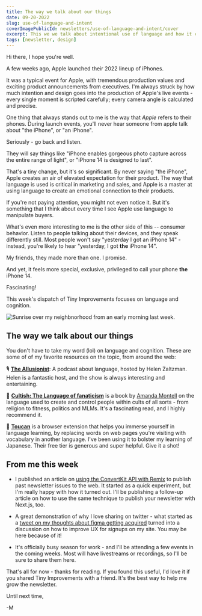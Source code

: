 ```yaml
---
title: The way we talk about our things
date: 09-20-2022
slug: use-of-language-and-intent
coverImagePublicId: newsletters/use-of-language-and-intent/cover
excerpt: This we we talk about intentional use of language and how it can affect subconscious behavior.
tags: [newsletter, design]
---
```


Hi there,
I hope you're well.

A few weeks ago, Apple launched their 2022 lineup of iPhones.

It was a typical event for Apple, with tremendous production values and exciting product announcements from executives. I'm always struck by how much intention and design goes into the production of Apple's live events - every single moment is scripted carefully; every camera angle is calculated and precise.

One thing that always stands out to me is the way that _Apple_ refers to their phones. During launch events, you'll never hear someone from apple talk about "the iPhone", or "an iPhone".

Seriously - go back and listen.

They will say things like "iPhone enables gorgeous photo capture across the entire range of light", or "iPhone 14 is designed to last".

That's a tiny change, but it's so significant. By never saying "the iPhone", Apple creates an air of elevated expectation for their product. The way that language is used is critical in marketing and sales, and Apple is a master at using language to create an emotional connection to their products.

If you're not paying attention, you might not even notice it. But it's something that I think about every time I see Apple use language to manipulate buyers.

What's even more interesting to me is the other side of this -- consumer behavior. Listen to people talking about their devices, and they speak differently still. Most people won't say "yesterday I got an iPhone 14" - instead, you're likely to hear "yesterday, I got **the** iPhone 14".

My friends, they made more than one. I promise.

And yet, it feels more special, exclusive, privileged to call your phone **the** iPhone 14.

Fascinating!

This week's dispatch of Tiny Improvements focuses on language and cognition.

<Image
  publicId="newsletters/use-of-language-and-intent/cover"
  alt="Sunrise over my neighbnorhood from an early morning last week."
  caption="September sunrises always seem to sneak up on me. This is a photo from my neighborhood last week."
/>

## The way we talk about our things

You don't have to take my word (lol) on language and cognition. These are some of of my favorite resources on the topic, from around the web:

🎙 [**The Allusionist**](https://www.theallusionist.org/): A podcast about language, hosted by Helen Zaltzman. Helen is a fantastic host, and the show is always interesting and entertaining.

📖 [**Cultish: The Language of fanaticism**](https://hardcover.app/books/cultish) is a book by [Amanda Montell](https://twitter.com/AmandaMontell) on the language used to create and control people within cults of all sorts - from religion to fitness, politics and MLMs. It's a fascinating read, and I highly recommend it.

🦤 [**Toucan**](https://jointoucan.com/) is a browser extension that helps you immerse yourself in language learning, by replacing words on web pages you're visiting with vocabulary in another language. I've been using it to bolster my learning of Japanese. Their free tier is generous and super helpful. Give it a shot!

## From me this week

- I published an article on [using the ConvertKit API with Remix](https://mikebifulco.com/posts/publish-your-newsletter-with-convertkit-api-remix) to publish past newsletter issues to the web. It started as a quick experiment, but I'm really happy with how it turned out. I'll be publishing a follow-up article on how to use the same technique to publish your newsletter with Next.js, too.

- A great demonstration of why I love sharing on twitter - what started as a [tweet on my thoughts about figma getting acquired](https://twitter.com/irreverentmike/status/1570393684130103298) turned into a discussion on how to improve UX for signups on my site. You may be here because of it!
- It's officially busy season for work - and I'll be attending a few events in the coming weeks. Most will have livestreams or recordings, so I'll be sure to share them here.

That's all for now - thanks for reading. If you found this useful, I'd love it if you shared Tiny Improvements with a friend. It's the best way to help me grow the newsletter.

Until next time,

-M
